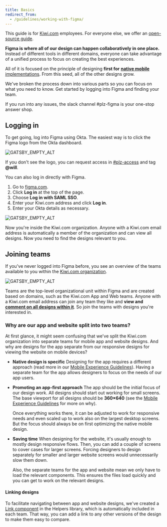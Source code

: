```yaml
---
title: Basics
redirect_from:
  - /guidelines/working-with-figma/
---
```


<Callout>

This guide is for [Kiwi.com](https://www.kiwi.com/) employees.
For everyone else, we offer an [open-source guide](/getting-started/for-designers/open-source/).

</Callout>

**Figma is where all of our design can happen collaboratively in one place.**
Instead of different tools in different domains,
everyone can take advantage of a unified process to focus on creating the best experiences.

All of it is focused on the principle of designing **first for** [**native mobile** implementations](https://www.figma.com/file/PWGp3tANcQDVGI1W12swfn/Mobile-Experience-Guidelines?node-id=0%3A1).
From this seed, all of the other designs grow.

We've broken the process down into various parts so you can focus on what you need to know.
Get started by logging into Figma and finding your team.

If you run into any issues,
the slack channel #plz-figma is your one-stop answer shop.

## **Logging in**

To get going, log into Figma using Okta.
The easiest way is to click the Figma logo from the Okta dashboard.

![GATSBY_EMPTY_ALT](../../../../images/working-with-figma/Okta.png)

If you don't see the logo,
you can request access in [#plz-access](https://skypicker.slack.com/archives/C2751M4TZ)
and tag **@will**.

You can also log in directly with Figma.

1.  Go to [figma.com](https://www.figma.com/).
2.  Click **Log in** at the top of the page.
3.  Choose **Log in with SAML SSO**.
4.  Enter your Kiwi.com address and click **Log in**.
5.  Enter your Okta details as necessary.

![GATSBY_EMPTY_ALT](../../../../images/working-with-figma/login.png)

Now you're inside the Kiwi.com organization.
Anyone with a Kiwi.com email address is automatically a member of the organization
and can view all designs.
Now you need to find the designs relevant to you.

## **Joining teams**

If you've never logged into Figma before,
you see an overview of the teams available to you
within the [Kiwi.com organization](/kiwi-use/guides/working-with-figma/structure/#organization).

![GATSBY_EMPTY_ALT](../../../../images/working-with-figma/KiwiOrgOverview.png)

Teams are the top-level organizational unit within Figma
and are created based on domains, such as the Kiwi.com App and Web teams.
Anyone with a Kiwi.com email address can join any team they like
and **view and** [**comment on all designs within it**](/kiwi-use/guides/working-with-figma/collaboration/#commenting-on-designs).
So join the teams with designs you're interested in.

### **Why are our app and website split into two teams?**

At first glance, it might seem confusing that we've split the Kiwi.com organization
into separate teams for mobile app and website designs.
And why are designs for the app separate from
our responsive designs for viewing the website on mobile devices?

- **Native design is specific**
  Designing for the app requires a different approach
  (read more in our [Mobile Experience Guidelines](https://www.figma.com/file/PWGp3tANcQDVGI1W12swfn/Mobile-Experience-Guidelines?node-id=3%3A30)).
  Having a separate team for the app allows designers to focus on the needs of our app users.
- **Promoting an app-first approach**
  The app should be the initial focus of our design work.
  All designs should start out working for small screens.
  The base viewport for all designs should be **360×640**
  (see the [Mobile Experience Guidelines](https://www.figma.com/file/PWGp3tANcQDVGI1W12swfn/Mobile-Experience-Guidelines?node-id=3%3A30) for more on why).

  Once everything works there,
  it can be adjusted to work for responsive needs
  and even scaled up to work also on the largest desktop screens.
  But the focus should always be on first optimizing the native mobile design.

- **Saving time**
  When designing for the website, it's usually enough to mostly design responsive flows.
  Then, you can add a couple of screens to cover cases for larger screens.
  Forcing designers to design separately for smaller and larger website screens
  would unnecessarily slow them down.

  Also, the separate teams for the app and website mean
  we only have to load the relevant components.
  This ensures the files load quickly and you can get to work on the relevant designs.

#### **Linking designs**

To facilitate navigating between app and website designs,
we've created a [Link component](https://www.figma.com/file/Mutou0a3WLf4bZrApWVRU9Kz/Helpers?node-id=73268%3A61)
in the Helpers library, which is automatically included in each team.
That way, you can add a link to any other versions of the design to make them easy to compare.

